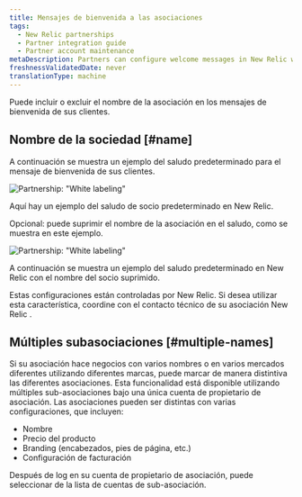 ```yaml
---
title: Mensajes de bienvenida a las asociaciones
tags:
  - New Relic partnerships
  - Partner integration guide
  - Partner account maintenance
metaDescription: Partners can configure welcome messages in New Relic with the partnership name or other branding.
freshnessValidatedDate: never
translationType: machine
---
```


Puede incluir o excluir el nombre de la asociación en los mensajes de bienvenida de sus clientes.

## Nombre de la sociedad [#name]

A continuación se muestra un ejemplo del saludo predeterminado para el mensaje de bienvenida de sus clientes.

<img
  title="Partnership: &quot;White labeling&quot;"
  alt="Partnership: &quot;White labeling&quot;"
  src="/images/partnerships_screenshot-crop_welcome-screen.webp"
/>

<figcaption>
  Aquí hay un ejemplo del saludo de socio predeterminado en New Relic.
</figcaption>

Opcional: puede suprimir el nombre de la asociación en el saludo, como se muestra en este ejemplo.

<img
  title="Partnership: &quot;White labeling&quot;"
  alt="Partnership: &quot;White labeling&quot;"
  src="/images/partnerships_screenshot-crop_welcome-screen-suppress.webp"
/>

<figcaption>
  A continuación se muestra un ejemplo del saludo predeterminado en New Relic con el nombre del socio suprimido.
</figcaption>

Estas configuraciones están controladas por New Relic. Si desea utilizar esta característica, coordine con el contacto técnico de su asociación New Relic .

## Múltiples subasociaciones [#multiple-names]

Si su asociación hace negocios con varios nombres o en varios mercados diferentes utilizando diferentes marcas, puede marcar de manera distintiva las diferentes asociaciones. Esta funcionalidad está disponible utilizando múltiples sub-asociaciones bajo una única cuenta de propietario de asociación. Las asociaciones pueden ser distintas con varias configuraciones, que incluyen:

* Nombre
* Precio del producto
* Branding (encabezados, pies de página, etc.)
* Configuración de facturación

Después de log en su cuenta de propietario de asociación, puede seleccionar de la lista de cuentas de sub-asociación.
